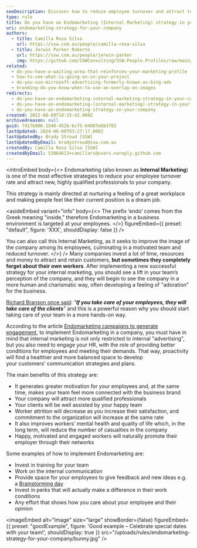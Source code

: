 ```yaml
---
seoDescription: Discover how to reduce employee turnover and attract top talent with an effective Endomarketing (Internal Marketing) strategy that nurtures a positive workplace culture.
type: rule
title: Do you have an Endomarketing (Internal Marketing) strategy in your company?
uri: endomarketing-strategy-for-your-company
authors:
  - title: Camilla Rosa Silva
    url: https://ssw.com.au/people/camilla-rosa-silva
  - title: Jerwin Parker Roberto
    url: https://ssw.com.au/people/jerwin-parker
    img: https://github.com/SSWConsulting/SSW.People.Profiles/raw/main/Jerwin-Parker/Images/Jerwin-Parker-Profile.jpg
related:
  - do-you-have-a-waiting-area-that-reinforces-your-marketing-profile
  - how-to-see-what-is-going-on-in-your-project
  - do-you-use-microsoft-advertising-formerly-known-as-bing-ads
  - branding-do-you-know-when-to-use-an-overlay-on-images
redirects:
  - do-you-have-an-endomarketing-internal-marketing-strategy-in-your-company
  - do-you-have-an-endomarketing-(internal-marketing)-strategy-in-your-company
  - do-you-have-an-endomarketing-strategy-in-your-company
created: 2022-08-09T18:15:42.000Z
archivedreason: null
guid: 7417b806-1540-452b-bcf5-64987e6b3702
lastUpdated: 2024-06-08T03:27:17.000Z
lastUpdatedBy: Brady Stroud [SSW]
lastUpdatedByEmail: bradystroud@ssw.com.au
createdBy: Camilla Rosa Silva [SSW]
createdByEmail: 53064613+camillars@users.noreply.github.com
---
```


<introEmbed
  body={<>
Endomarketing (also known as **Internal Marketing**) is one of the most effective strategies to reduce your employee turnover rate and attract new, highly qualified professionals to your company.

This strategy is mainly directed at nurturing a feeling of a great workplace and making people feel like their current position is a dream job.

<asideEmbed
  variant="info"
  body={<>
    The prefix ‘endo’ comes from the Greek meaning "inside," therefore Endomarketing in a business environment is targeted at your employees.
  </>}
  figureEmbed={{
    preset: "default",
    figure: 'XXX',
    shouldDisplay: false
  }}
/>

You can also call this Internal Marketing, as it seeks to improve the image of the company among its employees, culminating in a motivated team and reduced turnover.
  </>}
/>
Many companies invest a lot of time, resources and money to attract and retain customers, **but sometimes they completely forget about their own workers**. After implementing a new successful strategy for your internal marketing, you should see a lift in your team’s perception of the company, and they will begin to see the company in a more human and charismatic way, often developing a feeling of "adoration" for the business.

[Richard Branson once said](https://www.goodreads.com/quotes/7356284-clients-do-not-come-first-employees-come-first-if-you): _"**If you take care of your employees, they will take care of the clients**"_ and this is a powerful reason why you should start taking care of your team in a more hands-on way.

According to the article [Endomarketing campaigns to generate engagement](https://race.agency/public-relations-brazil/endomarketing-campaigns/), to implement Endomarketing in a company, you must have in mind that internal marketing is not only restricted to internal "advertising", but you also need to engage your HR, with the role of providing better conditions for employees and meeting their demands. That way, proactivity will find a healthier and more balanced space to develop your customers' communication strategies and plans.

The main benefits of this strategy are:

- It generates greater motivation for your employees and, at the same time, makes your team feel more connected with the business brand
- Your company will attract more qualified professionals
- Your clients will be well assisted by your happy team
- Worker attrition will decrease as you increase their satisfaction, and commitment to the organization will increase at the same rate
- It also improves workers’ mental health and quality of life which, in the long term, will reduce the number of casualties in the company
- Happy, motivated and engaged workers will naturally promote their employer through their networks

Some examples of how to implement Endomarketing are:

- Invest in training for your team
- Work on the internal communication
- Provide space for your employees to give feedback and new ideas e.g. a [Brainstorming day](/use-the-brains-of-your-company)
- Invest in perks that will actually make a difference in their work conditions
- Any effort that shows how you care about your employee and their opinion

<imageEmbed
  alt="Image"
  size="large"
  showBorder={false}
  figureEmbed={{
    preset: "goodExample",
    figure: 'Good example – Celebrate special dates with your team!',
    shouldDisplay: true
  }}
  src="/uploads/rules/endomarketing-strategy-for-your-company/bunny.jpg"
/>
